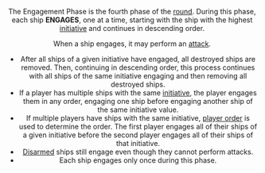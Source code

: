 <Header title="Engagement phase" version="1.4.4"/>

The Engagement Phase is the fourth phase of the [round](/article/Round). During this phase,
each ship **ENGAGES**, one at a time, starting with the ship with the highest
[initiative](/article/Initiative) and continues in descending order.

When a ship engages, it may perform an [attack](/article/Attack).

* After all ships of a given initiative have engaged, all destroyed ships are
removed. Then, continuing in descending order, this process continues with all
ships of the same initiative engaging and then removing all destroyed ships.
* If a player has multiple ships with the same [initiative](/article/Initiative), the player engages
them in any order, engaging one ship before engaging another ship of the
same initiative value.
* If multiple players have ships with the same initiative, [player order](/article/Player_Order) is used
to determine the order. The first player engages all of their ships of a given
initiative before the second player engages all of their ships of that initiative.
* [Disarmed](/article/Disarmed) ships still engage even though they cannot perform attacks.
* Each ship engages only once during this phase.